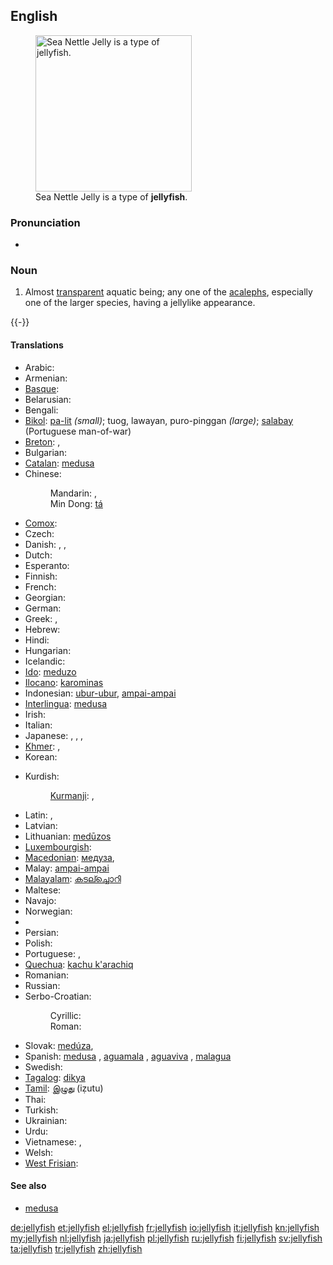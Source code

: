 {{wikipedia}}
==English==
[[Image:Sea Nettle Jelly 1.jpg|250px|thumb|right|Sea Nettle Jelly is a type of '''jellyfish'''.]]

===Pronunciation===
* {{audio|en-us-jellyfish.ogg|Audio (US)}}

===Noun===
{{en-noun|jellyfish|pl2=jellyfishes}}

# {{zoology}} Almost [[transparent]] aquatic being; any one of the [[acaleph]]s, especially one of the larger species, having a jellylike appearance.
{{-}}

====Translations====
{{trans-top|aquatic being}}
* Arabic: {{t|ar|قنديل البحر|m|tr=qindīl al-baḥr|sc=Arab}}
* Armenian: {{t|hy|մեդուզա|tr=meduza|sc=Armn}}
* [[Basque]]: {{t|eu|marmoka|xs=Basque}}
* Belarusian: {{t|be|медуза|f|tr=medúza|sc=Cyrl}}
* Bengali: {{t|bn|জেলিফিশ|tr=jeliphish|sc=Beng}}
* [[Bikol]]: [[pa-lit]] ''(small)''; tuog, lawayan, puro-pinggan ''(large)''; [[salabay]] (Portuguese man-of-war)
* [[Breton]]: {{t|br|morgaoulenn|f}}, {{t|br|blonegenn-vor|f}}
* Bulgarian: {{t-|bg|медуза|f|tr=medúza|sc=Cyrl}}
* [[Catalan]]: [[medusa]] {{f}}
* Chinese:
*: Mandarin: {{t-|cmn|水母|tr=shuǐmǔ|sc=Hani}}, {{t-|cmn|海蜇|tr=hǎizhé|sc=Hani}}
*: Min Dong: [[tá]]
* [[Comox]]: {{tø|coo|q̓ʊpɬanačaɬ}}
* Czech: {{t-|cs|medůza|f}}
* Danish: {{t-|da|gople|c}}, {{t-|da|vandmand|c}}, {{t-|da|brandmand|c}}
* Dutch: {{t+|nl|kwal|f}}
* Esperanto: {{t-|eo|meduzo|xs=Esperanto}}
* Finnish: {{t-|fi|meduusa}}
* French: {{t+|fr|méduse|f}}
* Georgian: {{t|ka|მედუზა|tr=meduza|sc=Geor}}
* German: {{t+|de|Qualle|f}}
* Greek: {{t|el|τσούχτρα|f|tr=tsúchtra|sc=Grek}}, {{t|el|μέδουσα|f|tr=médusa|sc=Grek}}
* Hebrew: {{t|he|מדוזה|f|tr=meduza|sc=Hebr}}
* Hindi: {{t|hi|जेलिफ़िश|tr=jelifiś|sc=Deva}}
* Hungarian: {{t|hu|medúza}}
* Icelandic: {{t|is|marglytta|f}}
* [[Ido]]: [[meduzo]]
* [[Ilocano]]: [[karominas]]
* Indonesian: [[ubur-ubur]], [[ampai-ampai]]
* [[Interlingua]]: [[medusa]]
* Irish: {{t|ga|smugairle róin|m}}
* Italian: {{t+|it|medusa|f}}
* Japanese: {{t|ja|海月|sc=Jpan}}, {{t|ja|水母|tr=くらげ, kurage|sc=Jpan}}, {{t|ja|クラゲ|tr=kurage|sc=Jpan}}, {{t|ja|すいぼ|tr=suibo|sc=Jpan}}
* [[Khmer]]: {{t|km|ខ្ញែសមុទ្រ|tr=kɲae saʔmot|sc=Khmr|xs=Khmer}}, {{t|km|ជំពុលទឹក|tr=kampuptik|sc=Khmr|xs=Khmer}}
* Korean: {{t|ko|해파리|tr=haepari|sc=Kore}}
{{trans-mid}}
* Kurdish:
*: [[Kurmanji]]: {{t|ku|pişemasî}}, {{t|ku|medûsa}}
* Latin: {{t-|la|pulmo}}, {{t-|la|halipleumon}}
* Latvian: {{t-|lv|medūza|xs=Latvian}}
* Lithuanian: [[medūzos]]
* [[Luxembourgish]]: {{t|lb|Jelliskapp|m}}
* [[Macedonian]]: [[медуза]], {{t|mk|медуза|f|tr=meduza|sc=Cyrl}}
* Malay: [[ampai-ampai]]
* [[Malayalam]]: [[കടല്ച്ചൊറി]]
* Maltese: {{t-|mt|brama|f|xs=Maltese}}
* Navajo: {{tø|nv|jélii łóóʼ}}
* Norwegian: {{t-|no|manet}}
* {{trreq|ang}}
* Persian: {{t+|fa|کاواکان یاتوتیاء البحراقیانوس|xs=Persian}}
* Polish: {{t+|pl|meduza|f}}
* Portuguese: {{t+|pt|medusa|f}}, {{t+|pt|aguá-viva|f}}
* [[Quechua]]: [[kachu k'arachiq]]
* Romanian: {{t+|ro|meduză|f}}
* Russian: {{t+|ru|медуза|f|tr=medúza}}
* Serbo-Croatian:
*: Cyrillic: {{t|sh|медуза|f}}
*: Roman: {{t|sh|meduza|f}}
* Slovak: [[medúza]], {{t|sk|medúza|f}}
* Spanish: [[medusa]] {{f}}, [[aguamala]] {{m}} {{qualifier|Colombia|Costa Rica|Cuba|Ecuador|Mexico|Nicaragua|Panama|Southern Spain|Venezuela}}, [[aguaviva]] {{m}} {{qualifier|Argentina|Southern Spain and Canary Islands|Uruguay}}, [[malagua]] {{f}} {{qualifier|Peru}}
* Swedish: {{t+|sv|manet|c}}
* [[Tagalog]]: [[dikya]]
* [[Tamil]]: [[இழுது]] (iẓutu)
* Thai: {{t|th|แมงกะพรุน|tr=maeng gà proon|sc=Thai}}
* Turkish: {{t+|tr|denizanası}}
* Ukrainian: {{t-|uk|медуза|f|tr=medúza|sc=Cyrl}}
* Urdu: {{t|ur|جیلیفش|tr=jelifiś|sc=ur-Arab}}
* Vietnamese: {{t+|vi|sứa|xs=Vietnamese}}, {{t|vi|con sứa}}
* Welsh: {{t|cy|sglefren fôr|xs=Welsh}}
* [[West Frisian]]: {{t-|fy|kwab|c|xs=West Frisian}}
{{trans-bottom}}

====See also====
* [[medusa]]

[[de:jellyfish]]
[[et:jellyfish]]
[[el:jellyfish]]
[[fr:jellyfish]]
[[io:jellyfish]]
[[it:jellyfish]]
[[kn:jellyfish]]
[[my:jellyfish]]
[[nl:jellyfish]]
[[ja:jellyfish]]
[[pl:jellyfish]]
[[ru:jellyfish]]
[[fi:jellyfish]]
[[sv:jellyfish]]
[[ta:jellyfish]]
[[tr:jellyfish]]
[[zh:jellyfish]]